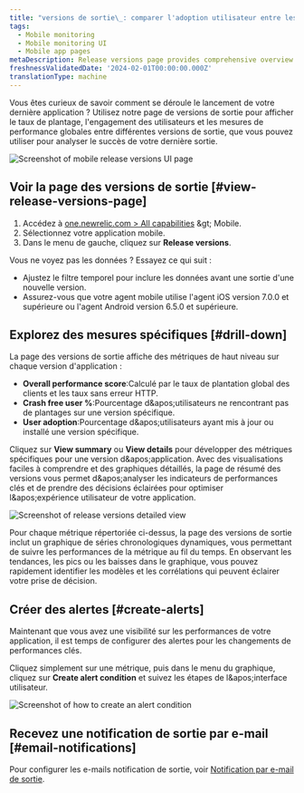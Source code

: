 ```yaml
---
title: "versions de sortie\_: comparer l'adoption utilisateur entre les versions de sortie"
tags:
  - Mobile monitoring
  - Mobile monitoring UI
  - Mobile app pages
metaDescription: Release versions page provides comprehensive overview of their mobile application's performance across different versions.
freshnessValidatedDate: '2024-02-01T00:00:00.000Z'
translationType: machine
---
```


Vous êtes curieux de savoir comment se déroule le lancement de votre dernière application ? Utilisez notre page de versions de sortie pour afficher le taux de plantage, l&apos;engagement des utilisateurs et les mesures de performance globales entre différentes versions de sortie, que vous pouvez utiliser pour analyser le succès de votre dernière sortie.

<img title="Mobile release versions page" alt="Screenshot of mobile release versions UI page" src="/images/mobile_screenshot-full_release-versions.webp" />

## Voir la page des versions de sortie [#view-release-versions-page]

1. Accédez à [one.newrelic.com &gt; All capabilities](https://one.newrelic.com/all-capabilities) &amp;gt; Mobile.
2. Sélectionnez votre application mobile.
3. Dans le menu de gauche, cliquez sur <DNT>**Release versions**</DNT>.

<Callout variant="tip">
  Vous ne voyez pas les données ? Essayez ce qui suit :

  * Ajustez le filtre temporel pour inclure les données avant une sortie d&apos;une nouvelle version.
  * Assurez-vous que votre agent mobile utilise l&apos;agent iOS version 7.0.0 et supérieure ou l&apos;agent Android version 6.5.0 et supérieure.
</Callout>

## Explorez des mesures spécifiques [#drill-down]

La page des versions de sortie affiche des métriques de haut niveau sur chaque version d&apos;application :

* <DNT>**Overall performance score**</DNT>:Calculé par le taux de plantation global des clients et les taux sans erreur HTTP.
* <DNT>**Crash free user %**</DNT>:Pourcentage d&amp;apos;utilisateurs ne rencontrant pas de plantages sur une version spécifique.
* <DNT>**User adoption**</DNT>:Pourcentage d&amp;apos;utilisateurs ayant mis à jour ou installé une version spécifique.

Cliquez sur <DNT>**View summary**</DNT> ou <DNT>**View details**</DNT> pour développer des métriques spécifiques pour une version d&amp;apos;application. Avec des visualisations faciles à comprendre et des graphiques détaillés, la page de résumé des versions vous permet d&amp;apos;analyser les indicateurs de performances clés et de prendre des décisions éclairées pour optimiser l&amp;apos;expérience utilisateur de votre application.

<img title="Details of release versions" alt="Screenshot of release versions detailed view" src="/images/mobile_screenshot-full_release-versions-details.webp" />

Pour chaque métrique répertoriée ci-dessus, la page des versions de sortie inclut un graphique de séries chronologiques dynamiques, vous permettant de suivre les performances de la métrique au fil du temps. En observant les tendances, les pics ou les baisses dans le graphique, vous pouvez rapidement identifier les modèles et les corrélations qui peuvent éclairer votre prise de décision.

## Créer des alertes [#create-alerts]

Maintenant que vous avez une visibilité sur les performances de votre application, il est temps de configurer des alertes pour les changements de performances clés.

Cliquez simplement sur une métrique, puis dans le menu du graphique, cliquez sur <DNT>**Create alert condition**</DNT> et suivez les étapes de l&amp;apos;interface utilisateur.

<img title="Create an alert condition" alt="Screenshot of how to create an alert condition" src="/images/mobile_screenshot-full_create-alert-condition.webp" />

## Recevez une notification de sortie par e-mail [#email-notifications]

Pour configurer les e-mails notification de sortie, voir [Notification par e-mail de sortie](/docs/mobile-monitoring/mobile-monitoring-ui/mobile-app-pages/mobile-monitoring-email-notifications/#version-trends).